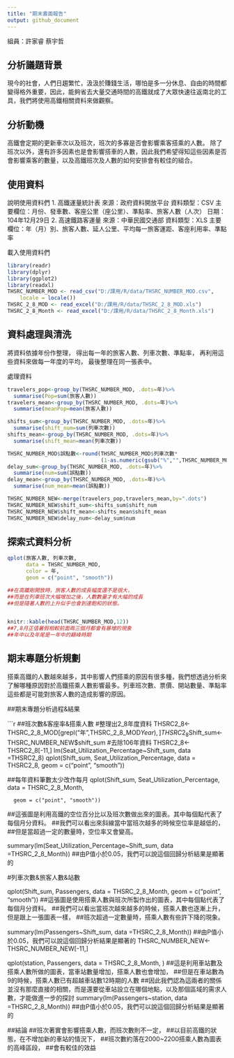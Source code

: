 ```yaml
---
title: "期末書面報告"
output: github_document
---
```

組員：許家睿 蔡宇哲

## 分析議題背景
現今的社會，人們日趨繁忙，汲汲於賺錢生活，哪怕是多一分休息、自由的時間都變得格外重要，因此，能夠省去大量交通時間的高鐵就成了大眾快速往返南北的工具，我們將使用高鐵相關資料來做觀察。

## 分析動機
高鐵會定期的更新車次以及班次，班次的多寡是否會影響乘客搭乘的人數。
除了班次以外，還有許多因素也是會影響搭車的人數，因此我們希望得知這些因素是否會影響乘客的數量，以及高鐵班次及人數的如何安排會有較佳的組合。


## 使用資料
說明使用資料們
1.	高鐵運量統計表 來源：政府資料開放平台 資料類型：CSV 主要欄位：月份、發車數、客座公里（座公里）、準點率、旅客人數（人次） 日期：104年12月29日
2.  高速鐵路客運量 來源：中華民國交通部 資料類型：XLS 主要欄位：年（月）別、旅客人數、延人公里、平均每一旅客運距、客座利用率、準點率




載入使用資料們
```r
library(readr)
library(dplyr)
library(ggplot2)
library(readxl)
THSRC_NUMBER_MOD <- read_csv("D:/課用/R/data/THSRC_NUMBER_MOD.csv", 
    locale = locale())
THSRC_2_8_MOD <- read_excel("D:/課用/R/data/THSRC_2_8_MOD.xls")
THSRC_2_8_Month <- read_excel("D:/課用/R/data/THSRC_2_8_Month.xls")
```

## 資料處理與清洗
將資料依據年份作整理，
得出每一年的旅客人數、列車次數、準點率，
再利用這些資料來做每一年度的平均，
最後整理在同一張表中。

處理資料
```r
travelers_pop<-group_by(THSRC_NUMBER_MOD, .dots=年)%>%
  summarise(Pop=sum(旅客人數))
travelers_mean<-group_by(THSRC_NUMBER_MOD, .dots=年)%>%
  summarise(meanPop=mean(旅客人數))

shifts_sum<-group_by(THSRC_NUMBER_MOD, .dots=年)%>%
  summarise(shift_num=sum(列車次數))
shifts_mean<-group_by(THSRC_NUMBER_MOD, .dots=年)%>%
  summarise(shift_mean=mean(列車次數))

THSRC_NUMBER_MOD$誤點數<-round(THSRC_NUMBER_MOD$列車次數*
                              (1-as.numeric(gsub("%","",THSRC_NUMBER_MOD$準點率))/100),0)
delay_sum<-group_by(THSRC_NUMBER_MOD, .dots=年)%>%
  summarise(num=sum(誤點數))
delay_mean<-group_by(THSRC_NUMBER_MOD, .dots=年)%>%
  summarise(num_mean=mean(誤點數))

THSRC_NUMBER_NEW<-merge(travelers_pop,travelers_mean,by=".dots")
THSRC_NUMBER_NEW$shift_sum<-shifts_sum$shift_num
THSRC_NUMBER_NEW$shift_mean<-shifts_mean$shift_mean
THSRC_NUMBER_NEW$delay_num<-delay_sum$num
```

## 探索式資料分析

```r
qplot(旅客人數, 列車次數, 
      data = THSRC_NUMBER_MOD,
      color = 年,
      geom = c("point", "smooth"))

##在高鐵剛開放時，旅客人數的成長幅度還不是很大，
##而是在列車班次大幅增加之後，人數數量才有大幅的成長
##但是隨著人數的上升似乎也會到達飽和的狀態。


knitr::kable(head(THSRC_NUMBER_MOD,12))
##7,8月正值暑假相較前面兩三個月都會有暴增的現象
##年中以及年尾是一年中的巔峰時期

```

## 期末專題分析規劃

搭乘高鐵的人數越來越多，其中影響人們搭乘的原因有很多種，我們想透過分析來了解哪種原因對於高鐵搭乘人數影響最多。列車班次數、票價、開站數量、準點率這些都是可能對旅客人數的造成影響的原因。

##期末專題分析過程&結果

```r
##班次數&客座率&搭乘人數
#整理出2_8年度資料
THSRC2_8<-THSRC_2_8_MOD[grepl("年",THSRC_2_8_MOD$Year),]
THSRC2_8$Shift_sum<-THSRC_NUMBER_NEW$shift_sum
#去除106年資料
THSRC2_8<-THSRC2_8[-11,]
lm(Seat_Utilization_Percentage~Shift_sum,
   data =THSRC2_8)
qplot(Shift_sum, Seat_Utilization_Percentage, 
      data = THSRC2_8,
      geom = c("point", "smooth"))

##每年資料筆數太少改作每月
qplot(Shift_sum, Seat_Utilization_Percentage, 
      data = THSRC_2_8_Month,
      
      geom = c("point", "smooth"))
##這張圖是利用高鐵的空位百分比以及班次數做出來的圖表。其中每個點代表了每個月分資料。
##我們可以看出來斜線當中當班次越多的時候空位率是越低的，
##但是當超過一定的數量時，空位率又會變高。

summary(lm(Seat_Utilization_Percentage~Shift_sum,
   data =THSRC_2_8_Month))
##由P值小於0.05，我們可以說這個回歸分析結果是顯著的

#列車次數&旅客人數&站數

qplot(Shift_sum, Passengers, 
      data = THSRC_2_8_Month,
      geom = c("point", "smooth"))
##這張圖是使用搭乘人數與班次所製作出的圖表，其中每個點代表了每個月分資料。
##我們可以看出當班次越來越多的時候，搭乘人數也逐漸上升，但是跟上一張圖表一樣，
##班次超過一定數量時，搭乘人數有些許下降的現象。

summary(lm(Passengers~Shift_sum,
   data =THSRC_2_8_Month))
##由P值小於0.05，我們可以說這個回歸分析結果是顯著的
THSRC_NUMBER_NEW<-THSRC_NUMBER_NEW[-11,]



qplot(station, Passengers, 
      data = THSRC_2_8_Month,
      )
##這是利用車站數及搭乘人數所做的圖表，當車站數量增加，搭乘人數也會增加，
##但是在車站數為9的時候，搭乘人數已有超越車站數12時期的人數
##因此我們認為這兩者的關係並沒有那麼直接的相關，而是還要從車站設立在哪個地點，以及那個區域的需求人數，才能做進一步的探討
summary(lm(Passengers~station,
   data =THSRC_2_8_Month))
##由P值小於0.05，我們可以說這個回歸分析結果是顯著的


##結論
##班次著實會影響搭乘人數，而班次數則不一定，
##以目前高鐵的狀態，在不增加新的車站的情況下，
##班次數約落在2000~2200搭乘人數為圖表的高峰區段，
##會有較佳的效益